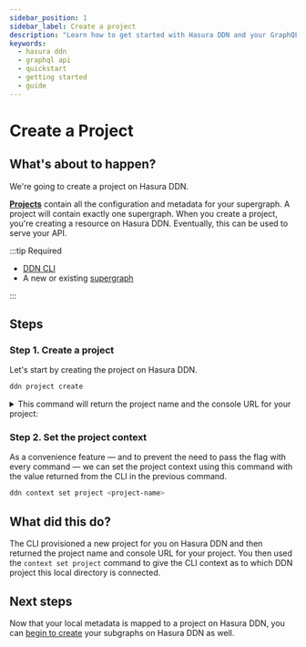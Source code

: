 ```yaml
---
sidebar_position: 1
sidebar_label: Create a project
description: "Learn how to get started with Hasura DDN and your GraphQL API."
keywords:
  - hasura ddn
  - graphql api
  - quickstart
  - getting started
  - guide
---
```


# Create a Project

## What's about to happen?

We're going to create a project on Hasura DDN.

[**Projects**](/project-configuration/projects.mdx) contain all the configuration and metadata for your supergraph. A
project will contain exactly one supergraph. When you create a project, you're creating a resource on Hasura DDN.
Eventually, this can be used to serve your API.

:::tip Required

- [DDN CLI](/getting-started/00-prerequisites.mdx)
- A new or existing [supergraph](/getting-started/01-init-supergraph.mdx)

:::

## Steps

### Step 1. Create a project

Let's start by creating the project on Hasura DDN.

```bash title="From any directory, run:"
ddn project create
```

<details>
<summary>This command will return the project name and the console URL for your project:</summary>
```bash title="Example output:"
4:19PM INF Project "cool-cat-3685" created on Hasura DDN successfully
+-------------+----------------------------------------------------+
| Name        | cool-cat-3685                                      |
+-------------+----------------------------------------------------+
| Console URL | https://console.hasura.io/project/causal-worm-3685 |
+-------------+----------------------------------------------------+
```
</details>

### Step 2. Set the project context

As a convenience feature — and to prevent the need to pass the flag with every command — we can set the project context
using this command with the value returned from the CLI in the previous command.

```bash title="From any project directory, run:"
ddn context set project <project-name>
```

## What did this do?

The CLI provisioned a new project for you on Hasura DDN and then returned the project name and console URL for your
project. You then used the `context set project` command to give the CLI context as to which DDN project this local
directory is connected.

## Next steps

Now that your local metadata is mapped to a project on Hasura DDN, you can
[begin to create](/getting-started/deployment/create-a-subgraph) your subgraphs on Hasura DDN as well.
